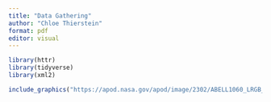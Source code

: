 ```yaml
---
title: "Data Gathering"
author: "Chloe Thierstein"
format: pdf
editor: visual
---
```


```r
library(httr)
library(tidyverse)
library(xml2)
```

```r
include_graphics("https://apod.nasa.gov/apod/image/2302/ABELL1060_LRGB_NASA_1024.jpg")

```

```{}
```

